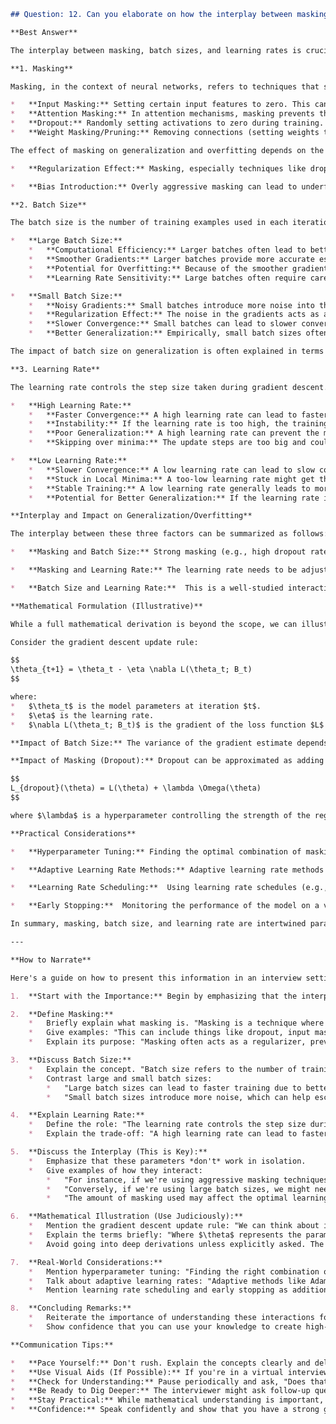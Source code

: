 ```markdown
## Question: 12. Can you elaborate on how the interplay between masking, batch sizes, and learning rates might influence model generalization and overfitting?

**Best Answer**

The interplay between masking, batch sizes, and learning rates is crucial in determining a neural network's generalization ability and its susceptibility to overfitting. These three components interact in complex ways to shape the training dynamics and the resulting model performance.

**1. Masking**

Masking, in the context of neural networks, refers to techniques that selectively ignore or suppress certain inputs or activations during training. This can take various forms, including:

*   **Input Masking:** Setting certain input features to zero. This can be used to handle missing data or to encourage the model to learn more robust representations by forcing it to rely on a subset of the available features.
*   **Attention Masking:** In attention mechanisms, masking prevents the model from attending to certain parts of the input sequence (e.g., padding tokens).
*   **Dropout:** Randomly setting activations to zero during training. Dropout can be viewed as a form of masking that adds noise to the hidden layers.
*   **Weight Masking/Pruning:** Removing connections (setting weights to zero) in the network. This aims to reduce model complexity and improve generalization by preventing the model from memorizing the training data.

The effect of masking on generalization and overfitting depends on the masking strategy and its intensity.

*   **Regularization Effect:** Masking, especially techniques like dropout and weight masking, acts as a regularizer. By randomly dropping out neurons or connections, masking prevents the network from relying too heavily on specific features or connections, which can lead to overfitting. This forces the network to learn more robust and distributed representations.

*   **Bias Introduction:** Overly aggressive masking can lead to underfitting by removing too much information. If critical features are consistently masked, the model might fail to learn the underlying patterns in the data. Attention masking if not designed carefully, may prevent model from discovering longer range dependencies in the data.

**2. Batch Size**

The batch size is the number of training examples used in each iteration of gradient descent. The choice of batch size affects the training dynamics and the quality of the learned model.

*   **Large Batch Size:**
    *   **Computational Efficiency:** Larger batches often lead to better hardware utilization (e.g., GPU parallelism) and faster training times per epoch.
    *   **Smoother Gradients:** Larger batches provide more accurate estimates of the true gradient, reducing the variance in the gradient updates.
    *   **Potential for Overfitting:** Because of the smoother gradients, large batch sizes can lead to convergence to sharp minima in the loss landscape. Sharp minima tend to have poor generalization performance.
    *   **Learning Rate Sensitivity:** Large batches often require careful tuning of the learning rate. A too-large learning rate can lead to instability, while a too-small learning rate can slow down convergence.

*   **Small Batch Size:**
    *   **Noisy Gradients:** Small batches introduce more noise into the gradient estimates, which can help the model escape local minima and explore the loss landscape more effectively.
    *   **Regularization Effect:** The noise in the gradients acts as a form of regularization, preventing the model from overfitting the training data.
    *   **Slower Convergence:** Small batches can lead to slower convergence and more fluctuations in the training loss.
    *   **Better Generalization:** Empirically, small batch sizes often lead to better generalization performance, especially for complex models and datasets.

The impact of batch size on generalization is often explained in terms of the sharpness of the minima the model converges to. Models trained with large batch sizes tend to converge to sharp minima, while models trained with small batch sizes tend to converge to flatter minima. Flatter minima are generally associated with better generalization.

**3. Learning Rate**

The learning rate controls the step size taken during gradient descent. It is a critical hyperparameter that must be carefully tuned to achieve good performance.

*   **High Learning Rate:**
    *   **Faster Convergence:** A high learning rate can lead to faster initial convergence.
    *   **Instability:** If the learning rate is too high, the training process can become unstable, leading to oscillations or divergence.
    *   **Poor Generalization:** A high learning rate can prevent the model from settling into a good minimum, resulting in poor generalization.
    *   **Skipping over minima:** The update steps are too big and could cause the optimization to simply skip over optimal areas.

*   **Low Learning Rate:**
    *   **Slower Convergence:** A low learning rate can lead to slow convergence, requiring more iterations to reach a good solution.
    *   **Stuck in Local Minima:** A too-low learning rate might get the model stuck in local minima and cause it to take a very long time to come out of it.
    *   **Stable Training:** A low learning rate generally leads to more stable training.
    *   **Potential for Better Generalization:** If the learning rate is appropriately chosen, it can allow the model to converge to a good minimum with better generalization performance.

**Interplay and Impact on Generalization/Overfitting**

The interplay between these three factors can be summarized as follows:

*   **Masking and Batch Size:** Strong masking (e.g., high dropout rate, aggressive pruning) can be used to regularize models trained with large batch sizes, mitigating the risk of overfitting to sharp minima. Conversely, less aggressive masking might be sufficient for models trained with small batch sizes due to the inherent regularization effect of noisy gradients.

*   **Masking and Learning Rate:** The learning rate needs to be adjusted based on the masking strategy. If the masking is aggressive, a smaller learning rate might be necessary to prevent instability and allow the model to converge to a good solution. If the masking is less aggressive, a larger learning rate might be used to speed up convergence.

*   **Batch Size and Learning Rate:**  This is a well-studied interaction. As batch size increases, the learning rate typically needs to be increased as well to maintain stable and efficient training. However, the optimal learning rate scaling strategy is not always straightforward. Linear scaling (increasing the learning rate proportionally to the batch size) is a common starting point, but more sophisticated techniques like learning rate warmup and adaptive learning rate methods (e.g., Adam, AdaGrad) are often necessary to achieve optimal performance.

**Mathematical Formulation (Illustrative)**

While a full mathematical derivation is beyond the scope, we can illustrate the concepts with simplified equations.

Consider the gradient descent update rule:

$$
\theta_{t+1} = \theta_t - \eta \nabla L(\theta_t; B_t)
$$

where:
*   $\theta_t$ is the model parameters at iteration $t$.
*   $\eta$ is the learning rate.
*   $\nabla L(\theta_t; B_t)$ is the gradient of the loss function $L$ with respect to the parameters $\theta_t$, computed on batch $B_t$.

**Impact of Batch Size:** The variance of the gradient estimate depends on the batch size $|B_t|$. A larger batch size reduces the variance, leading to smoother updates.

**Impact of Masking (Dropout):** Dropout can be approximated as adding a regularization term to the loss function:

$$
L_{dropout}(\theta) = L(\theta) + \lambda \Omega(\theta)
$$

where $\lambda$ is a hyperparameter controlling the strength of the regularization, and $\Omega(\theta)$ is a regularization term (e.g., L2 regularization) that depends on the dropout rate and the network architecture.

**Practical Considerations**

*   **Hyperparameter Tuning:** Finding the optimal combination of masking strategy, batch size, and learning rate requires careful hyperparameter tuning. Techniques like grid search, random search, and Bayesian optimization can be used to explore the hyperparameter space.

*   **Adaptive Learning Rate Methods:** Adaptive learning rate methods (e.g., Adam, AdaGrad, RMSProp) automatically adjust the learning rate for each parameter based on the history of its gradients. These methods can be less sensitive to the initial learning rate and can often lead to faster convergence.

*   **Learning Rate Scheduling:**  Using learning rate schedules (e.g., step decay, cosine annealing) can further improve performance. These schedules reduce the learning rate over time, allowing the model to fine-tune its parameters and converge to a better solution.

*   **Early Stopping:**  Monitoring the performance of the model on a validation set and stopping the training process when the validation performance starts to degrade can prevent overfitting.

In summary, masking, batch size, and learning rate are intertwined parameters that significantly influence the training dynamics and the generalization performance of neural networks. Careful selection and tuning of these parameters are crucial for achieving optimal results.

---

**How to Narrate**

Here's a guide on how to present this information in an interview setting:

1.  **Start with the Importance:** Begin by emphasizing that the interplay of masking, batch sizes, and learning rates is a *critical* aspect of training neural networks effectively. It directly impacts how well a model generalizes and its vulnerability to overfitting.

2.  **Define Masking:**
    *   Briefly explain what masking is. "Masking is a technique where we selectively ignore certain inputs or activations during training."
    *   Give examples: "This can include things like dropout, input masking, attention masking in transformers, or pruning weights."
    *   Explain its purpose: "Masking often acts as a regularizer, preventing the model from relying too heavily on specific features, but too much masking can cause underfitting."

3.  **Discuss Batch Size:**
    *   Explain the concept. "Batch size refers to the number of training examples used in each update step."
    *   Contrast large and small batch sizes:
        *   "Large batch sizes can lead to faster training due to better hardware utilization and smoother gradients, but they may converge to sharp minima and lead to overfitting."
        *   "Small batch sizes introduce more noise, which can help escape local minima and improve generalization, but they may also result in slower and more unstable training."

4.  **Explain Learning Rate:**
    *   Define the role: "The learning rate controls the step size during gradient descent. It’s a critical hyperparameter."
    *   Explain the trade-off: "A high learning rate can lead to faster convergence but also instability. A low learning rate can be more stable but may take a very long time to converge or get the model stuck. Adaptive learning rates are often used."

5.  **Discuss the Interplay (This is Key):**
    *   Emphasize that these parameters *don't* work in isolation.
    *   Give examples of how they interact:
        *   "For instance, if we're using aggressive masking techniques, like high dropout, we might want to use a smaller batch size or a lower learning rate to prevent instability."
        *   "Conversely, if we're using large batch sizes, we might need to increase the learning rate, possibly using techniques like linear scaling or a learning rate warmup."
        *   "The amount of masking used may affect the optimal learning rate or batch size needed."

6.  **Mathematical Illustration (Use Judiciously):**
    *   Mention the gradient descent update rule: "We can think about it mathematically with the gradient descent update rule:  $\theta_{t+1} = \theta_t - \eta \nabla L(\theta_t; B_t)$ "
    *   Explain the terms briefly: "Where $\theta$ represents the parameters, $\eta$ is the learning rate, and the gradient is calculated on the batch $B_t$."
    *   Avoid going into deep derivations unless explicitly asked. The goal is to demonstrate awareness, not to overwhelm the interviewer.

7.  **Real-World Considerations:**
    *   Mention hyperparameter tuning: "Finding the right combination of masking strategy, batch size, and learning rate often requires careful hyperparameter tuning, using methods like grid search or Bayesian optimization."
    *   Talk about adaptive learning rates: "Adaptive methods like Adam or AdaGrad can simplify the process by automatically adjusting the learning rates for each parameter."
    *   Mention learning rate scheduling and early stopping as additional techniques.

8.  **Concluding Remarks:**
    *   Reiterate the importance of understanding these interactions for effective neural network training.
    *   Show confidence that you can use your knowledge to create high-performance machine learning models in real-world scenarios.

**Communication Tips:**

*   **Pace Yourself:** Don't rush. Explain the concepts clearly and deliberately.
*   **Use Visual Aids (If Possible):** If you're in a virtual interview, consider having a simple diagram or equations ready to share if needed.
*   **Check for Understanding:** Pause periodically and ask, "Does that make sense?" or "Would you like me to elaborate on any of those points?"
*   **Be Ready to Dig Deeper:** The interviewer might ask follow-up questions on specific aspects. Be prepared to provide more details or examples.
*   **Stay Practical:** While mathematical understanding is important, emphasize the practical implications and how you would apply these concepts in real-world projects.
*   **Confidence:** Speak confidently and show that you have a strong grasp of the material.

```
